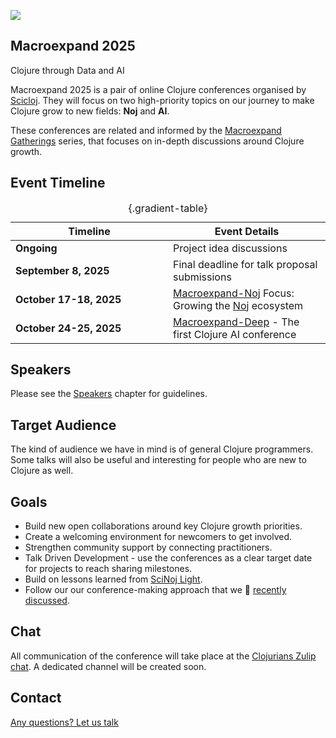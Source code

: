<div class="main-page">

::: {.conf-intro}
::: {.conf-intro__scicloj-logo}
![](images/sci-cloj-logo-transparent.svg){fig-alt="Scicloj logo"}
:::

::: {.conf-intro__title-wrppaer}
# Macroexpand 2025 {class="conf-intro__title"}

::: {.conf-intro__subtitle} 
Clojure through Data and AI 
:::
:::
:::

<div class="conf-intro__description">
Macroexpand 2025 is a pair of online Clojure conferences organised by [Scicloj](https://scicloj.github.io/). They will focus on two high-priority topics on our journey to make Clojure grow to new fields: **Noj** and **AI**.

These conferences are related and informed by the [Macroexpand Gatherings](https://scicloj.github.io/docs/community/groups/macroexpand/) series, that focuses on in-depth discussions around Clojure growth.
</div>

## Event Timeline

|**Timeline**|**Event Details**|
|-|-|
|**Ongoing**|Project idea discussions|
|**September 8, 2025**|Final deadline for talk proposal submissions|
|**October 17-18, 2025**|[Macroexpand-Noj](./macroexpand_noj.html) Focus: Growing the [Noj](https://scicloj.github.io/noj/) ecosystem|
|**October 24-25, 2025**|[Macroexpand-Deep](./macroexpand_deep.html) - The first Clojure AI conference|
: {.gradient-table}

## Speakers

Please see the [Speakers](./speakers.html) chapter for guidelines.

## Target Audience

The kind of audience we have in mind is of general Clojure programmers. Some talks will also be useful and interesting for people who are new to Clojure as well.

## Goals

* Build new open collaborations around key Clojure growth priorities.
* Create a welcoming environment for newcomers to get involved.
* Strengthen community support by connecting practitioners.
* Talk Driven Development - use the conferences as a clear target date for projects to reach sharing milestones.
* Build on lessons learned from [SciNoj Light](https://scicloj.github.io/scinoj-light-1/).
* Follow our our conference-making approach that we 🎥 [recently discussed](https://www.youtube.com/watch?v=n6ICeRyXHsI).

## Chat

All communication of the conference will take place at the [Clojurians Zulip chat](https://scicloj.github.io/docs/community/chat/). A dedicated channel will be created soon.

## Contact

[Any questions? Let us talk](https://scicloj.github.io/docs/community/contact/){class="btn btn-gradient" target="_blank"}
</div>
